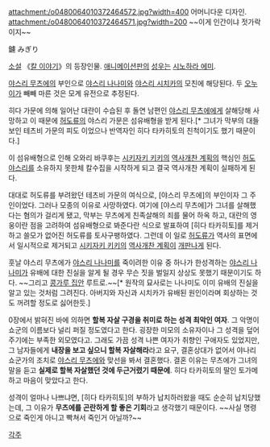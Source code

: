attachment:/o0480064010372464572.jpg?width=400
어머니다운 디자인.
attachment:/o0480064010372464571.jpg?width=200
~~이게 인간이냐 젓가락이지~~

鑢 みぎり

[[소설]] 《[[칼 이야기]]》의 등장인물. [[애니메이션]]판의 [[성우]]는 [[시노하라 에미]].

[[야스리 무츠에]]의 부인으로 [[야스리 나나미]]와 [[야스리 시치카]]의 모친에 해당된다. 두 [[오누이]]가 빼빼 마른 것은 모계 유전으로 추정된다.

히다 가문에 의해 일어난 대란이 수습된 후 돌연 남편인 [[야스리 무츠에]]에게 살해당해 사망하고 이 때문에 [[허도류]]의 야스리 가문은 섬유배형을 받게 된다.[* 그녀가 막부의 대들보인 테츠비 가문의 피도 이었으나 반역자인 히다 타카히토의 친척이기도 했기 때문이다.]

이 섬유배형으로 인해 오와리 바쿠후는 [[시키자키 키키]]의 [[역사개찬 계획]]의 핵심인 [[허도 야스리]]를 소유하지 못한체 칼수집을 시작하게 되고 결국 역사개찬 계획이 실패하게 된다.

대대로 허도류를 부려왔던 테츠비 가문의 여식으로, [야스리 무츠에]의 부인이자 그 주인이었다. 그러나 모종의 이유로 사망하였다. 여기에 [야스리 무츠에]가 그녀를 살해했다는 혐의가 걸리게 됐고, 막부는 무츠에게 친족살해의 죄를 물어 하옥 하고, 대란의 영웅이란 점을 고려하여 섬유배형으로 봐준다란 식으로 발표하여 [히다 타카히토]를 제거하고 쓸모가 없어진 허도류를 토사구팽하였다. 그런데 이 일로  [[허도류]]가 역사의 표면에서 일시적으로 제거되고 [[시키자키 키키]]의 [[역사개찬 계획]]이 [[개판]]나게 된다.

훗날 야스리 무츠에가 [[야스리 나나미]]를 죽이려한 이유 중 하나가 한성격하는 [[야스리 나나미]]가 유배에 대한 진실을 알게 될 경우 무슨 짓을 벌일지 상상도 못했기 때문이기도 하다. ~~그리고 [[콩가루 집안]] 루트로.~~[* 원작의 묘사로는 나나미도 이미 유배의 진실을 알고 있는 것처럼 그려진다. 아버지와 자신과 시치카가 유배된 원인이라며 회상하는 것도 꺼려할 정도로 싫어한듯.]

0장에서 밝혀진 바에 의하면 '''할복 자살 구경을 취미로 하는 성격 최악인 여자'''. 그 악명이 쇼군의 이름보다 널리 퍼질 정도였다고 한다. 굉장한 미모의 소유자이나 그 성격을 덮어주기에는 부족한 외모였다고. 그래도 가끔 성격 나쁜 여자가 취향인 구애자도 있었지만, 그 남자들에게 '''내장을 보고 싶으니 할복 자살해라'''라고 요구, 결혼상대가 없어서 야나리 쇼군가의 조치로 [[야스리 무츠에]]와 맞선을 봐서 결혼했다. 결혼 이유는 무츠에가 그녀의 말을 듣고 '''실제로 할복 자살했던 것에 두근거렸기 때문에'''.  히다 타카히토의 딸인 토가메하고 마음이 맞았다고 한다.

성격이 얼마나 나쁘냐면, [히다 타카히토]의 부하가 납치하러왔을 때도 순순히 납치당했는데, 그 이유가 '''무츠에를 곤란하게 할 좋은 기회'''라고 생각했기 때문이다. ~~사실 명령으로 죽인게 아니고 빡쳐서 죽인거 아닐까?~~



[[각주]]

